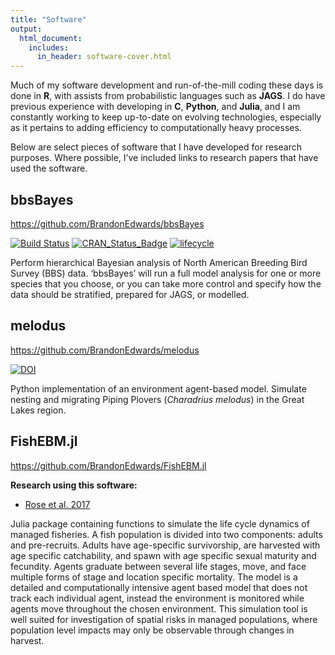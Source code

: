 ```yaml
---
title: "Software"
output:
  html_document:
    includes:
      in_header: software-cover.html
---
```

Much of my software development and run-of-the-mill coding these days is done in **R**, with assists from probabilistic languages such as **JAGS**. I do have previous experience with developing in **C**, **Python**, and **Julia**, and I am constantly working to keep up-to-date on evolving technologies, especially as it pertains to adding efficiency to computationally heavy processes.

Below are select pieces of software that I have developed for research purposes. Where possible, I've included links to research papers that have used the software.

## bbsBayes
[https://github.com/BrandonEdwards/bbsBayes](https://github.com/BrandonEdwards/bbsBayes)

[![Build Status](https://travis-ci.org/BrandonEdwards/bbsBayes.svg?branch=master)](https://travis-ci.org/BrandonEdwards/bbsBayes)
[![CRAN\_Status\_Badge](http://www.r-pkg.org/badges/version/bbsBayes)](https://cran.r-project.org/package=bbsBayes)
[![lifecycle](https://img.shields.io/badge/lifecycle-maturing-blue.svg)](https://www.tidyverse.org/lifecycle/#maturing)

Perform hierarchical Bayesian analysis of North American Breeding Bird Survey (BBS) data. 'bbsBayes' will run a full model analysis for one or more species that you choose, or you can take more control and specify how the data should be stratified, prepared for JAGS, or modelled. 


## melodus
[https://github.com/BrandonEdwards/melodus](https://github.com/BrandonEdwards/melodus)

[![DOI](https://zenodo.org/badge/90767223.svg)](https://zenodo.org/badge/latestdoi/90767223)

Python implementation of an environment agent-based model. Simulate nesting and migrating Piping Plovers (*Charadrius melodus*) in the Great Lakes region.

## FishEBM.jl
[https://github.com/BrandonEdwards/FishEBM.jl](https://github.com/BrandonEdwards/FishEBM.jl)

**Research using this software:** 

* [Rose et al. 2017](https://ieeexplore.ieee.org/abstract/document/8058206)

Julia package containing functions to simulate the life cycle dynamics of managed fisheries. A fish population is divided into two components: adults and pre-recruits. Adults have age-specific survivorship, are harvested with age specific catchability, and spawn with age specific sexual maturity and fecundity. Agents graduate between several life stages, move, and face multiple forms of stage and location specific mortality. The model is a detailed and computationally intensive agent based model that does not track each individual agent, instead the environment is monitored while agents move throughout the chosen environment. This simulation tool is well suited for investigation of spatial risks in managed populations, where population level impacts may only be observable through changes in harvest.
